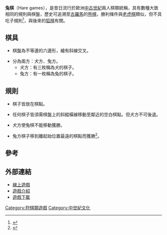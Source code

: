 '''兔棋'''（Hare games），是昔日流行於歐洲[[中古世紀|中古世紀]]兩人棋類統稱，具有數種大致相同的規則與棋盤，歷史可追溯至[[古羅馬|古羅馬]]的[[熊棋|熊棋]]，勝利條件與[[老虎棋|老虎棋]]類似，但不具吃子規則<ref>{{Cite web |url=http://www.pbm.com/pipermail/hist-games/2008/001394.html |title=hist-games: Roman wheel patterns |accessdate=2010-09-05 |archive-date=2012-02-11 |archive-url=https://web.archive.org/web/20120211115055/http://www.pbm.com/pipermail/hist-games/2008/001394.html |dead-url=no }}</ref>，與後來的[[狐棋|狐棋]]有關。

==棋具==

*棋盤為不等邊的六邊形，繪有斜線交叉。

*分為兩方：犬方、兔方。
**犬方：有三枚稱為犬的棋子。
**兔方：有一枚稱為兔的棋子。

==規則==

*棋子皆放在棋點。

*任何棋子皆須需棋盤上的斜縱橫線移動至鄰近的空白棋點。但犬方不可後退。

*犬方使兔棋不能移動獲勝。

*兔方棋子移到離起始位置最遠的棋點而獲勝<ref>{{Cite web |url=http://hem.passagen.se/melki9/haregames.htm |title=Hare games Rules |accessdate=2010-09-05 |archive-date=2010-01-07 |archive-url=https://web.archive.org/web/20100107200736/http://hem.passagen.se/melki9/haregames.htm |dead-url=no }}</ref>。

==參考==
<div class="references-small">
<references/>
</div>

==外部連結==

*[https://web.archive.org/web/20100830113043/http://www.mazeworks.com/hounds/index.htm 線上遊戲]
*[https://web.archive.org/web/20100107200736/http://hem.passagen.se/melki9/haregames.htm 遊戲介紹]
*[https://web.archive.org/web/20110606070629/http://hem.passagen.se/melki9/Hare_games.zip 遊戲下載]


[[Category:狩棋類遊戲|Category:狩棋類遊戲]]
[[Category:中世紀文化|Category:中世紀文化]]